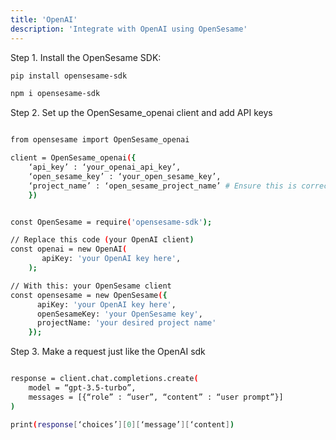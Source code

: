 ```yaml
---
title: 'OpenAI'
description: 'Integrate with OpenAI using OpenSesame'
---
```


Step 1. Install the OpenSesame SDK:

<CodeGroup>

```bash python 
pip install opensesame-sdk
```
```bash Javascript 
npm i opensesame-sdk

```

</CodeGroup>

Step 2. Set up the OpenSesame_openai client and add API keys

<CodeGroup>

```bash python 

from opensesame import OpenSesame_openai

client = OpenSesame_openai({
    ‘api_key’ : ‘your_openai_api_key’,
    ‘open_sesame_key’ : ‘your_open_sesame_key’,
    ‘project_name’ : ‘open_sesame_project_name’ # Ensure this is correct
    })
```
```bash Javascript 

const OpenSesame = require('opensesame-sdk');

// Replace this code (your OpenAI client)
const openai = new OpenAI(
       apiKey: 'your OpenAI key here',
    );

// With this: your OpenSesame client
const opensesame = new OpenSesame({
      apiKey: 'your OpenAI key here',
      openSesameKey: 'your OpenSesame key',
      projectName: 'your desired project name'
    });

```
</CodeGroup>

Step 3. Make a request just like the OpenAI sdk

<CodeGroup>

```bash python 

response = client.chat.completions.create(
    model = “gpt-3.5-turbo”,
    messages = [{“role” : “user”, “content” : “user prompt”}]
)

print(response[‘choices’][0][‘message’][‘content])

```

</CodeGroup>



